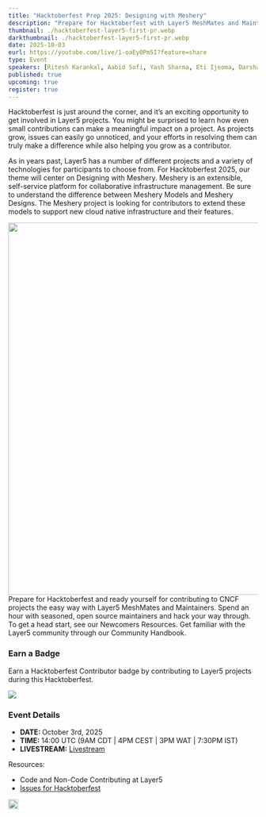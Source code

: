 ```yaml
---
title: "Hacktoberfest Prep 2025: Designing with Meshery"
description: "Prepare for Hacktoberfest with Layer5 MeshMates and Maintainers. Join seasoned open source maintainers, hack through easy issues, and grow your skills. Discover Newcomers resources and explore the Layer5 Community Handbook."
thumbnail: ./hacktoberfest-layer5-first-pr.webp
darkthumbnail: ./hacktoberfest-layer5-first-pr.webp
date: 2025-10-03
eurl: https://youtube.com/live/1-oaEy0Pm5I?feature=share
type: Event
speakers: [Ritesh Karankal, Aabid Sofi, Yash Sharma, Eti Ijeoma, Darshan Narasimha]
published: true
upcoming: true
register: true
---
```



<p>
<Link to="/programs/hacktoberfest">Hacktoberfest</Link> is just around the corner, and it’s an exciting opportunity to get involved in Layer5 projects. You might be surprised to learn how even small contributions can make a meaningful impact on a project. As projects grow, issues can easily go unnoticed, and your efforts in resolving them can truly make a difference while also helping you grow as a contributor.
</p>

<p>As in years past, Layer5 has a number of different projects and a variety of technologies for participants to choose from. For Hacktoberfest 2025, our theme will center on Designing with Meshery. <Link to="/cloud-native-management/meshery">Meshery</Link> is an extensible, self-service platform for collaborative infrastructure management. Be sure to understand the <Link to="/blog/meshery/comparing-meshery-models-and-meshery-designs">difference between Meshery Models and Meshery Designs</Link>. The Meshery project is looking for contributors to extend these models to support new cloud native infrastructure and their features.</p>

<img src={hacktoberfestOpenArms} style="width: 750px; margin-right: 20px; float: left;"/>

<p>
Prepare for Hacktoberfest and ready yourself for contributing to CNCF projects the easy way with Layer5 <Link to="/community/meshmates">MeshMates</Link> and Maintainers. Spend an hour with seasoned, open source maintainers and hack your way through. To get a head start, see our <Link to="/community/newcomers">Newcomers Resources</Link>. Get familiar with the Layer5 community through our <Link to="/community/handbook">Community Handbook</Link>.
</p>

<div style={{ display: 'flex', alignItems: 'flex-start', marginBottom: '-200px' }}>
  <div style={{ display: 'flex', flexDirection: 'column', alignItems: 'flex-start' , marginBottom: '-20px' }}>
    <h3 style={{ margin: '0', marginBottom: '10px', whiteSpace: 'nowrap' }}>Earn a Badge</h3>
    <p style={{ margin: '0', width: '900px' }}>
      Earn a Hacktoberfest Contributor badge by contributing to Layer5 projects during this Hacktoberfest.
    </p>
  </div>
  <img src={hacktoberfestBadge} style={{ width: '250px', flexShrink: '0', marginLeft: '80px' , marginTop: '-50px' }} />
</div>

<h3 style={{marginBottom: '10px'}}>Event Details</h3>


<ul>
    <li><strong>DATE: </strong>October 3rd, 2025</li>
    <li><strong>TIME: </strong> 14:00 UTC (9AM CDT | 4PM CEST | 3PM WAT | 7:30PM IST)</li>
    <li><strong>LIVESTREAM:</strong> <a href="https://youtube.com/live/1-oaEy0Pm5I?feature=share">Livestream</a></li>
</ul>

<p>Resources:</p>

<ul>
    <li><Link to="/blog/open-source/ways-to-contribute-at-layer5">Code and Non-Code Contributing at Layer5</Link></li>
    <li><a href="https://github.com/issues?q=is%3Aopen%20is%3Aissue%20archived%3Afalse%20(org%3Alayer5io%20OR%20org%3Ameshery%20OR%20org%3Aservice-mesh-performance%20OR%20org%3Aservice-mesh-patterns%20OR%20org%3Alayer5labs%20OR%20org%3Ameshery-extensions)%20label%3Ahacktoberfest">Issues for Hacktoberfest</a></li>
</ul>

<img src={hacktoberfestTheme} style="width: fit-content;"/>